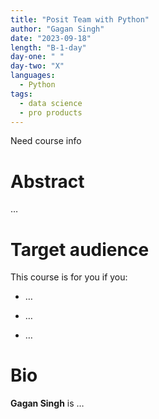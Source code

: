 ```yaml
---
title: "Posit Team with Python"
author: "Gagan Singh"
date: "2023-09-18"
length: "B-1-day"
day-one: " "
day-two: "X"
languages:
  - Python
tags:
  - data science
  - pro products
---
```


::: callout-note
Need course info
:::

# Abstract

...

# Target audience

This course is for you if you:

-   ...

-   ...

-   ...

# Bio

**Gagan Singh** is ...
